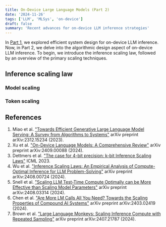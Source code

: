 ```yaml
---
title: On-Device Large Language Models (Part 2)
date: '2024-11-26'
tags: ['LLM', 'MLSys', 'on-device']
draft: false
summary: 'Recent advances for on-device LLM inference strategies'
---
```

In [Part 1](https://jason-cs18.github.io/mlsys/blog/mlsys/on_device_llm), we explored efficient system design for on-device LLM inference. Now, in Part 2, we delve into the algorithmic design aspect of on-device LLM inference. To begin, we introduce the inference scaling law, followed by an overview of the primary scaling techniques.

## Inference scaling law

### Model scaling

### Token scaling

## References
1. Miao et al. ["Towards Efficient Generative Large Language Model Serving: A Survey from Algorithms to Systems"](https://arxiv.org/abs/2312.15234) arXiv preprint arXiv:2312.15234 (2023).
2. Xu et al. ["On-Device Language Models: A Comprehensive Review"](https://arxiv.org/pdf/2409.00088) arXiv preprint arXiv:2409.00088 (2024).
3. Dettmers et al. ["The case for 4-bit precision: k-bit Inference Scaling Laws"](https://openreview.net/pdf?id=i8tGb1ab1j) ICML 2023.
4. Wu et al. ["Inference Scaling Laws: An Empirical Analysis of Compute-Optimal Inference for LLM Problem-Solving"](https://arxiv.org/html/2408.00724v2) arXiv preprint arXiv:2408.00724 (2024).
5. Snell et al. ["Scaling LLM Test-Time Compute Optimally can be More Effective than Scaling Model Parameters"](https://arxiv.org/pdf/2408.03314) arXiv preprint arXiv:2408.03314 (2024).
6. Chen et al. ["Are More LM Calls All You Need? Towards the Scaling Properties of Compound AI Systems"](https://arxiv.org/pdf/2403.02419) arXiv preprint arXiv:2403.02419 (2024).
7. Brown et al. ["Large Language Monkeys: Scaling Inference Compute with Repeated Sampling"](https://arxiv.org/pdf/2407.21787) arXiv preprint arXiv:2407.21787 (2024).